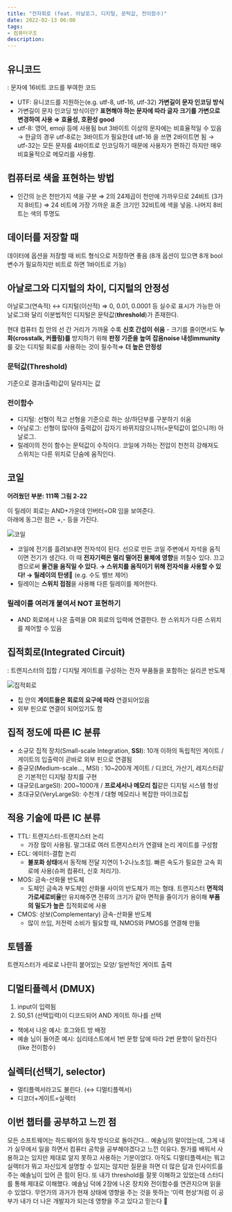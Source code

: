 ```yaml
---
title: "전자회로 (feat. 아날로그, 디지털, 문턱값, 전이함수)"
date: 2022-02-13 06:00
tags:
- 컴퓨터구조
description:
---
```


## 유니코드

: 문자에 16비트 코드를 부여한 코드

- UTF: 유니코드를 지원하는(e.g. utf-8, utf-16, utf-32) **가변길이 문자 인코딩 방식**
- 가변길이 문자 인코딩 방식이란? **표현해야 하는 문자에 따라 글자 크기를 가변으로 변경하여 사용 ⇒ 효율성, 호환성 good**
- utf-8: 영어, emoji 등에 사용됨 but 3바이트 이상의 문자에는 비효율적일 수 있음 → 한글의 경우 utf-8로는 3바이트가 필요한데 utf-16 을 쓰면 2바이트면 됨
 → utf-32는 모든 문자를 4바이트로 인코딩하기 때문에 사용자가 편하긴 하지만 매우 비효율적으로 메모리를 사용함.

## 컴퓨터로 색을 표현하는 방법

- 인간의 눈은 천만가지 색을 구분 ⇒ 2의 24제곱이 천만에 가까우므로 24비트 (3가지 8비트) ⇒ 
24 비트에 가장 가까운 표준 크기인 32비트에 색을 넣음. 나머지 8비트는 색의 투명도

## 데이터를 저장할 때

데이터에 옵션을 저장할 때 비트 형식으로 저장하면 좋음 (8개 옵션이 있으면 8개 bool 변수가 필요하지만 비트로 하면 1바이트로 가능)

## 아날로그와 디지털의 차이, 디지털의 안정성

아날로그(연속적) ↔ 디지털(이산적)
⇒ 0, 0.01, 0.0001 등 실수로 표시가 가능한 아날로그와 달리 이분법적인 디지털은 문턱값(**threshold**)가 존재한다.

현대 컴퓨터 칩 안의 선 간 거리가 가까울 수록 **신호 간섭이 쉬움** - 크기를 줄이면서도 **누화(crosstalk, 커플링)를** 방지하기 위해
 **판정 기준을 높여** **잡음noise 내성immunity**를 갖는 디지털 회로를 사용하는 것이 필수적⇒ **더 높은 안정성**

### 문턱값(Threshold)

기준으로 결과(출력)값이 달라지는 값

### 전이함수

- 디지털: 선형이 적고 선형을 기준으로 하는 상/하단부를 구분하기 쉬움
- 아날로그: 선형이 많아야 출력값이 갑자기 바뀌지않으니까(=문턱값이 없으니까) 아날로그.
- 릴레이의 전이 함수는 문턱값이 수직이다. 코일에 가하는 전압이 천천히 강해져도 스위치는 다른 위치로 단숨에 움직인다.

## 코일

**어려웠던 부분: 111쪽 그림 2-22**

이 릴레이 회로는 AND+가운데 인버터=OR 임을 보여준다.  
아래에 동그란 점은 +,- 등을 가진다.

![코일](https://blog.kakaocdn.net/dn/PYh15/btqAHI4jJKn/MO5GZTqxxQIYCP3oQVkgRk/img.png)

- 코일에 전기를 흘려보내면 전자석이 된다. 선으로 만든 코일 주변에서 자석을 움직이면 전기가 생긴다. 
이 때 **전자기력은 멀리 떨어진 물체에 영향**을 끼칠수 있다. 끄고 켬으로써 **물건을 움직일 수 있다. → 스위치를 움직이기 위해 전자석을 사용할 수 있다! → 릴레이의 탄생🔌**
(e.g. 수도 밸브 제어)  
- 릴레이는 **스위치 접점**을 사용해 다른 릴레이를 제어한다.  

### 릴레이를 여러개 붙여서 NOT 표현하기

- AND 회로에서 나온 출력을 OR 회로의 입력에 연결한다. 한 스위치가 다른 스위치를 제어할 수 있음

## 집적회로(Integrated Circuit)

: 트랜지스터의 집합 / 디지털 게이트를 구성하는 전자 부품들을 포함하는 실리콘 반도체

![집적회로](https://docceptor.net/wp-content/uploads/2020/12/digitalintegratedcover_bw.jpg)

- 칩 안의 **게이트들은 회로의 요구에 따라** 연결되어있음
- 외부 핀으로 연결이 되어있기도 함

## 집적 정도에 따른 IC 분류

- 소규모 집적 장치(Small-scale Integration, **SSI**): 10개 이하의 독립적인 게이트 / 게이트의 입출력이 곧바로 외부 핀으로 연결됨
- 중규모(Medium-scale..., MSI) : 10~200개 게이트 / 디코더, 가산기, 레지스터같은 기본적인 디지털 장치를 구현
- 대규모(LargeSI): 200~1000개 / **프로세서나 메모리 칩**같은 디지털 시스템 형성
- 초대규모(VeryLargeSI): 수천개 / 대형 메모리나 복잡한 마이크로칩

## 적용 기술에 따른 IC 분류

- TTL: 트랜지스터-트랜지스터 논리
  - 가장 많이 사용됨. 말그대로 여러 트랜지스터가 연결돼 논리 게이트를 구성함
- ECL: 에미터-결합 논리
  - **불포화 상태**에서 동작해 전달 지연이 1-2나노초임. 빠른 속도가 필요한 고속 회로에 사용(슈퍼 컴퓨터, 신호 처리기).
- MOS: 금속-산화물 반도체
  - 도체인 금속과 부도체인 산화물 사이의 반도체가 끼는 형태. 
  트랜지스터 **면적의 가로세로비율**만 유지해주면 전류의 크기가 같아 면적을 줄이기가 용이해 **부품의 밀도가 높은** 집적회로에 사용
- CMOS: 상보(Complementary) 금속-산화물 반도체
  - 많이 쓰임, 저전력 소비가 필요할 때, NMOS와 PMOS를 연결해 만듦

## 토템폴

트랜지스터가 세로로 나란히 붙어있는 모양/ 일반적인 게이트 출력

## 디멀티플렉서 (DMUX)

1. input이 입력됨
2. S0,S1 (선택입력)이 디코드되어 AND 게이트 하나를 선택

- 책에서 나온 예시: 호그와트 방 배정
- 예솔 님이 들어준 예시: 심리테스트에서 1번 문항 답에 따라 2번 문항이 달라진다 (like 전이함수)

## 실렉터(선택기, selector)

- 멀티플렉서라고도 불린다. (↔ 디멀티플렉서)
- 디코더+게이트=실렉터


## 이번 챕터를 공부하고 느낀 점

모든 소프트웨어는 하드웨어의 동작 방식으로 돌아간다... 예솔님의 말이었는데, 그게 내가 실무에서 일을 하면서 컴퓨터 공학을 공부해야겠다고 느낀 이유다. 
뭔가를 배워서 사용하고는 있지만 제대로 알지 못하고 사용하는 기분이었다. 아직도 디멀티플렉서는 뭐고 실렉터가 뭐고 자신있게 설명할 수 있지는 않지만
 질문을 하면 더 많은 답과 인사이트를 주는 예솔님이 있어 큰 힘이 된다.
또 내가 threshold를 잘못 이해하고 있었는데 스터디를 통해 제대로 이해했다. 예솔님 덕에 2장에 나온 장치와 전이함수를 연관지으며 읽을 수 있었다. 
무언가의 과거가 현재 상태에 영향을 주는 것을 뜻하는 ‘이력 현상’처럼 이 공부가 내가 더 나은 개발자가 되는데 영향을 주고 있다고 믿는다 🥰
